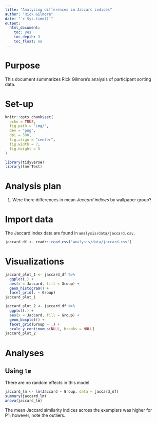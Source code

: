 ```yaml
---
title: "Analyzing differences in Jaccard indices"
author: "Rick Gilmore"
date: "`r Sys.time()`"
output: 
  html_document:
    toc: yes
    toc_depth: 3
    toc_float: no
---
```



# Purpose

This document summarizes Rick Gilmore's analysis of participant sorting data.

# Set-up

```r
knitr::opts_chunk$set(
  echo = TRUE,
  fig.path = "img/",
  dev = "png",
  dpi = 300,
  fig.align = "center",
  fig.width = 7,
  fig.height = 5
)

library(tidyverse)
library(lmerTest)
```

# Analysis plan

1. Were there differences in mean *Jaccard indices* by wallpaper group?

# Import data

The Jaccard index data are found in `analysis/data/jaccard.csv`.

```r
jaccard_df <- readr::read_csv("analysis/data/jaccard.csv")
```

# Visualizations

```r
jaccard_plot_1 <- jaccard_df %>%
  ggplot(.) +
  aes(x = Jaccard, fill = Group) +
  geom_histogram() +
  facet_grid(. ~ Group)
jaccard_plot_1
```

```r
jaccard_plot_2 <- jaccard_df %>%
  ggplot(.) +
  aes(x = Jaccard, fill = Group) +
  geom_boxplot() +
  facet_grid(Group ~ .) +
  scale_y_continuous(NULL, breaks = NULL)
jaccard_plot_2
```

# Analyses

## Using `lm`

There are no random effects in this model.

```r
jaccard_lm <- lm(Jaccard ~ Group, data = jaccard_df)
summary(jaccard_lm)
anova(jaccard_lm)
```

The mean Jaccard similarity indices across the exemplars was higher for P1; however, note the outliers.

